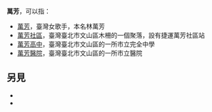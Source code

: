 '''萬芳'''，可以指：
* [[萬芳|萬芳]]，臺灣女歌手，本名林萬芳
* [[萬芳社區|萬芳社區]]，臺灣臺北市文山區木柵的一個聚落，設有捷運萬芳社區站
* [[萬芳高中|萬芳高中]]，臺灣臺北市文山區的一所市立完全中學
* [[萬芳醫院|萬芳醫院]]，臺灣臺北市文山區的一所市立醫院

==另見==
* {{lookfrom|萬芳}}
* {{lookfrom|万芳}}

{{disambig|Cat=二字亞洲相關消歧義}}